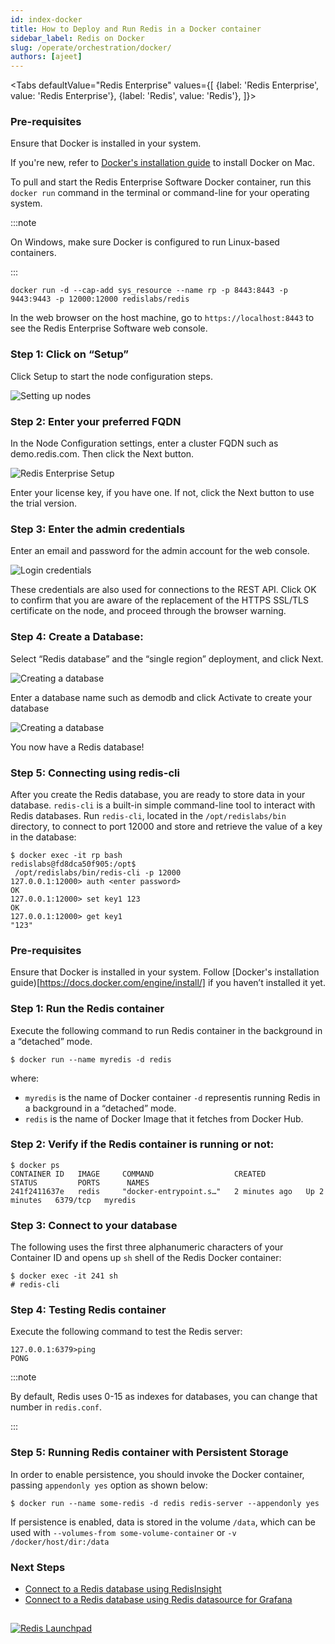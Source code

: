 ```yaml
---
id: index-docker
title: How to Deploy and Run Redis in a Docker container
sidebar_label: Redis on Docker
slug: /operate/orchestration/docker/
authors: [ajeet]
---
```



<Authors frontMatter={frontMatter} />

<Tabs
  defaultValue="Redis Enterprise"
  values={[
    {label: 'Redis Enterprise', value: 'Redis Enterprise'},
    {label: 'Redis', value: 'Redis'},
  ]}>

  <TabItem value="Redis Enterprise" className="has-small-images">

### Pre-requisites

Ensure that Docker is installed in your system.

If you're new, refer to [Docker's installation guide](https://docs.docker.com/docker-for-mac/install/) to install Docker on Mac.

To pull and start the Redis Enterprise Software Docker container, run this `docker run` command in the terminal or command-line for your operating system.

:::note

On Windows, make sure Docker is configured to run Linux-based containers.

:::

```
docker run -d --cap-add sys_resource --name rp -p 8443:8443 -p 9443:9443 -p 12000:12000 redislabs/redis
```

In the web browser on the host machine, go to `https://localhost:8443` to see the Redis Enterprise Software web console.

### Step 1: Click on “Setup”

Click Setup to start the node configuration steps.

![Setting up nodes](images/resoftware-1.png)

### Step 2: Enter your preferred FQDN

In the Node Configuration settings, enter a cluster FQDN such as demo.redis.com. Then click the Next button.

![Redis Enterprise Setup](images/resoftware-2.png)

Enter your license key, if you have one. If not, click the Next button to use the trial version.

### Step 3: Enter the admin credentials

Enter an email and password for the admin account for the web console.

![Login credentials](images/resoftware-4.png)

These credentials are also used for connections to the REST API.
Click OK to confirm that you are aware of the replacement of the HTTPS SSL/TLS certificate on the node, and proceed through the browser warning.

### Step 4: Create a Database:

Select “Redis database” and the “single region” deployment, and click Next.

![Creating a database](images/resoftware-5.png)

Enter a database name such as demodb and click Activate to create your database

![Creating a database](images/resoftware-7.png)

You now have a Redis database!

### Step 5: Connecting using redis-cli

After you create the Redis database, you are ready to store data in your database. `redis-cli` is a built-in simple command-line tool to interact with Redis databases. Run `redis-cli`, located in the `/opt/redislabs/bin` directory, to connect to port 12000 and store and retrieve the value of a key in the database:

```
$ docker exec -it rp bash
redislabs@fd8dca50f905:/opt$
 /opt/redislabs/bin/redis-cli -p 12000
127.0.0.1:12000> auth <enter password>
OK
127.0.0.1:12000> set key1 123
OK
127.0.0.1:12000> get key1
"123"
```

</TabItem>
<TabItem value="Redis">

### Pre-requisites

Ensure that Docker is installed in your system. Follow [Docker's installation guide)[https://docs.docker.com/engine/install/] if you haven’t installed it yet.

### Step 1: Run the Redis container

Execute the following command to run Redis container in the background in a “detached” mode.

```
$ docker run --name myredis -d redis
```

where:

- `myredis` is the name of Docker container
  `-d` representis running Redis in a background in a “detached” mode.
- `redis` is the name of Docker Image that it fetches from Docker Hub.

### Step 2: Verify if the Redis container is running or not:

```
$ docker ps
CONTAINER ID   IMAGE     COMMAND                  CREATED         STATUS         PORTS      NAMES
241f2411637e   redis     "docker-entrypoint.s…"   2 minutes ago   Up 2 minutes   6379/tcp   myredis
```

### Step 3: Connect to your database

The following uses the first three alphanumeric characters of your Container ID and opens up `sh` shell of the Redis Docker container:

```
$ docker exec -it 241 sh
# redis-cli
```

### Step 4: Testing Redis container

Execute the following command to test the Redis server:

```
127.0.0.1:6379>ping
PONG
```

:::note

By default, Redis uses 0-15 as indexes for databases, you can change that number in `redis.conf`.

:::

### Step 5: Running Redis container with Persistent Storage

In order to enable persistence, you should invoke the Docker container, passing `appendonly yes` option as shown below:

```
$ docker run --name some-redis -d redis redis-server --appendonly yes
```

If persistence is enabled, data is stored in the volume `/data`, which can be used with `--volumes-from some-volume-container` or `-v /docker/host/dir:/data`

</TabItem>

</Tabs>

### Next Steps

- [Connect to a Redis database using RedisInsight](/explore/redisinsight/)
- [Connect to a Redis database using Redis datasource for Grafana](/explore/redisdatasource/)

##

<div>
  <a
    href="https://launchpad.redis.com"
    target="_blank"
    rel="noopener"
    className="link">
    <img
      src="/img/launchpad.png"
      className="thumb"
      loading="lazy"
      alt="Redis Launchpad"
    />
  </a>
</div>
